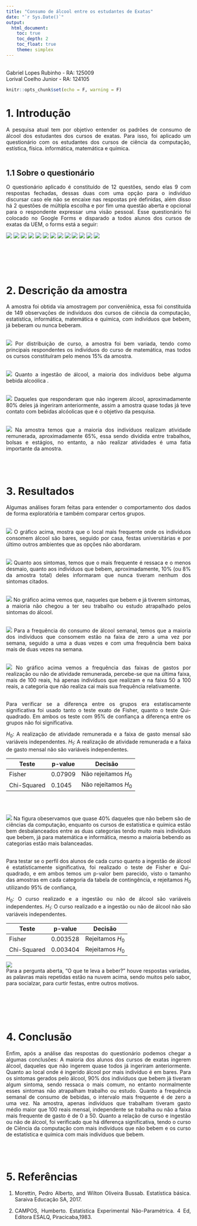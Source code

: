 ```yaml
---
title: "Consumo de álcool entre os estudantes de Exatas"
date: "`r Sys.Date()`"
output:
  html_document:
    toc: true
    toc_depth: 2
    toc_float: true
    theme: simplex
---
```

<style>
  body{
    text-align: justify;
  }
</style>


<br>
Gabriel Lopes Rubinho - RA: 125009 <br> Lorival Coelho Junior - RA: 124105
```r
knitr::opts_chunk$set(echo = F, warning = F)
```

# 1. Introdução

A pesquisa atual tem por objetivo entender os padrões de consumo de álcool dos estudantes dos cursos de exatas. Para isso, foi aplicado um questionário com os estudantes dos cursos de ciência da computação, estística, física. informática, matemática e química. <br><br>

## 1.1 Sobre o questionário

O questionário aplicado é constituído de 12 questões, sendo elas 9 com respostas fechadas, dessas duas com uma opção para o indivíduo discursar caso ele não se encaixe nas respostas pré definidas, além disso há 2 questões de múltipla escolha e por fim uma questão aberta e opcional para o respondente expressar uma visão pessoal. Esse questionário foi colocado no Google Forms e disparado a todos alunos dos cursos de exatas da UEM, o forms está a seguir:

![](img/questionario/1.png)
![](img/questionario/2.png)
![](img/questionario/3.png)
![](img/questionario/4.png)
![](img/questionario/5.png)
![](img/questionario/6.png)
![](img/questionario/7.png)
![](img/questionario/8.png)
![](img/questionario/9.png)
![](img/questionario/10.png)
![](img/questionario/11.png)
![](img/questionario/12.png)
![](img/questionario/13.png)

<br><br><br><br>



# 2. Descrição da amostra

A amostra foi obtida via amostragem por conveniênica, essa foi constituída de 149 observações de indivíduos dos cursos de ciência da computação, estatística, informática, matemática e química, com indivíduos que bebem, já beberam ou nunca beberam.
<br><br>

![](img/uni/curso.jpg)
Por distribuição de curso, a amostra foi bem variada, tendo como principais respondentes os indivíduos do curso de matemática, mas todos os cursos constituíram pelo menos 15% da amostra. <br><br>


![](img/uni/ingestao.jpg)
Quanto a ingestão de álcool, a maioria dos indivíduos bebe alguma bebida alcoólica .<br><br>

![](img/uni/ingestao_previa.jpg)
Daqueles que responderam que não ingerem álcool, aproximadamente 80% deles já ingeriram anteriormente, assim a amostra quase todas já teve contato com bebidas alcóolicas que é o objetivo da pesquisa.<br><br>

![](img/uni/remuneracao.jpg)
Na amostra temos que a maioria dos indivíduos realizam atividade remunerada, aproximadamente 65%, essa sendo dividida entre trabalhos, bolsas e estágios, no entanto, a não realizar atividades é uma fatia importante da amostra.<br><br><br><br>

# 3. Resultados

Algumas análises foram feitas para entender o comportamento dos dados de forma exploratória e também comparar certos grupos.
<br><br>

![](img/uni/ambientes.jpg)
O gráfico acima, mostra que o local mais frequente onde os indivíduos consomem álcool são bares, seguido por casa, festas universitárias e por último outros ambientes que as opções não abordaram.<br><br>

![](img/uni/sintomas.jpg)
Quanto aos sintomas, temos que  o mais frequente é ressaca e o menos desmaio, quanto aos indivíduos que bebem, aproximadamente, 10% (ou 8% da amostra total) deles informaram que nunca tiveram nenhum dos sintomas citados.<br><br>

![](img/uni/atrapalhar.jpg)
No gráfico acima vemos que, naqueles que bebem e já tiverem sintomas, a maioria não chegou a ter seu trabalho ou estudo atrapalhado pelos sintomas do álcool. <br><br>

![](img/uni/freq.jpg)
Para a frequência do consumo de álcool semanal, temos que a maioria dos indivíduos que consomem estão na faixa de zero a uma vez por semana, seguido a uma a duas vezes e com uma frequência bem baixa mais de duas vezes na semana.<br><br>




![](img/bi/remuneracaoXgasto.jpg)
No gráfico acima vemos a frequência das faixas de gastos por realização ou não de atividade remunerada, percebe-se que na última faixa, mais de 100 reais, há apenas indivíduos que realizam e na faixa 50 a 100 reais, a categoria que não realiza cai mais sua frequência relativamente. <br><br>

Para verificar se a diferença entre os grupos era estatiscamente significativa foi usado tanto o teste exato de Fisher, quanto o teste Qui-quadrado. Em ambos os teste com 95% de confiança a diferença entre os grupos não foi significativa.

$H_{0}:$ A realização de atividade remunerada e a faixa de gasto mensal são variáveis independentes.
$H_{1}:$ A realização de atividade remunerada e a faixa de gasto mensal não são variáveis independentes.

| Teste       | p-value | Decisão              |
|-------------|---------|----------------------|
| Fisher      | 0.07909 | Não rejeitamos $H_0$ |
| Chi-Squared | 0.1045  | Não rejeitamos $H_0$ |

<br><br>

![](img/bi/ingestaoXcurso.jpg)
Na figura obeservamos que quase 40% daqueles que não bebem são de ciências da computação, enquanto os cursos de estatística e química estão bem desbalanceados entre as duas categorias tendo muito mais indivíduos que bebem, já para matemática e informática, mesmo a maioria bebendo as categorias estão mais balanceadas. <br><br>

Para testar se o perfil dos alunos de cada curso quanto a ingestão de álcool é estatísticamente significativa, foi realizado o teste de Fisher e Qui-quadrado, e em ambos temos um p-valor bem parecido, visto o tamanho das amostras em cada categoria da tabela de contingência, e rejeitamos $H_0$ utilizando 95% de confiança,

$H_{0}:$ O curso realizado e a ingestão ou não de álcool são variáveis independentes.
$H_{1}:$ O curso realizado e a ingestão ou não de álcool não são variáveis independentes.

| Teste       | p-value  | Decisão          |
|-------------|----------|------------------|
| Fisher      | 0.003528 | Rejeitamos $H_0$ |
| Chi-Squared | 0.003404 | Rejeitamos $H_0$ | <br><br>


![](img/uni/nuvem.png)
<br>
Para a pergunta aberta, "O que te leva a beber?" houve respostas variadas, as palavras mais repetidas estão na nuvem acima, sendo muitos pelo sabor, para socialzar, para curtir festas, entre outros motivos.

<br><br><br><br>

# 4. Conclusão
Enfim, após a análise das respostas do questionário podemos chegar a algumas conclusões: A maioria dos alunos dos cursos de exatas ingerem álcool, daqueles que não ingerem quase todos já ingeriram anteriormente. Quanto ao local onde é ingerido álcool por mais indivíduo é em bares. Para os sintomas gerados pelo álcool, 90% dos indivíduos que bebem já tiveram algum sintoma, sendo ressaca o mais comum, no entanto normalmente esses sintomas não atrapalham trabalho ou estudo. Quanto a frequência semanal de consumo de bebidas, o intervalo mais frequente é de zero a uma vez. Na amostra, apenas indivíduos que trabalham tiveram gasto médio maior que 100 reais mensal, independente se trabalha ou não a faixa mais frequente de gasto é de 0 a 50. Quanto a relação de curso e ingestão ou não de álcool, foi verificado que há diferença significativa, tendo o curso de Ciência da computação com mais indivíduos que não bebem e os curso de estatística e química com mais indivíduos que bebem.
<br><br><br><br>

# 5. Referências

1. Morettin, Pedro Alberto, and Wilton Oliveira Bussab. Estatística básica. Saraiva Educação SA, 2017.

2. CAMPOS, Humberto. Estatística Experimental Não-Paramétrica. 4 Ed, Editora ESALQ,
Piracicaba,1983.